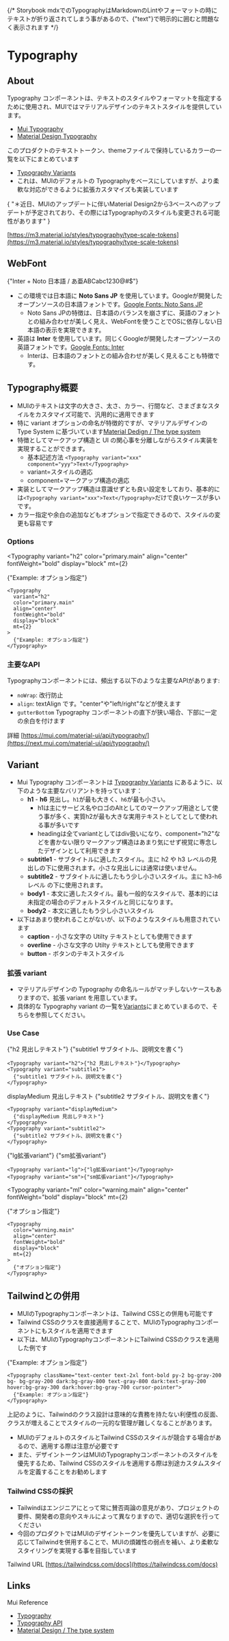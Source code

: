 
<Meta title="Tokens/Typography/Info" />

<ThemeProvider theme={theme}>
<Container>
{/* Storybook mdxでのTypographyはMarkdownのLintやフォーマットの時にテキストが折り返されてしまう事があるので、{"text"}で明示的に囲むと問題なく表示されます */}

# Typography

## About

Typography コンポーネントは、テキストのスタイルやフォーマットを指定するために使用され、MUIではマテリアルデザインのテキストスタイルを提供しています。

- [Mui Typography](https://mui.com/material-ui/react-typography/)
- [Material Design Typography](https://material.io/design/typography/the-type-system.html)

このプロダクトのテキストトークン、themeファイルで保持しているカラーの一覧を以下にまとめています

- [Typography Variants](/story/tokens-typography--vatiants)
- これは、MUIのデフォルトの Typographyをベースにしていますが、より柔軟な対応ができるように拡張カスタマイズも実装しています

<Typography variant="sm" color="text.secondary">
  {
    "＊近日、MUIのアップデートに伴いMaterial Design2から3ベースへのアップデートが予定されており、その際にはTypographyのスタイルも変更される可能性があります"
  }
</Typography>

[https://m3.material.io/styles/typography/type-scale-tokens](https://m3.material.io/styles/typography/type-scale-tokens)

## WebFont

<Typography color={theme.palette.text.secondary} variant="xl">
  {"Inter + Noto 日本語 / あ亜ABCabc1230@#$"}
</Typography>

- この環境では日本語に **Noto Sans JP** を使用しています。Googleが開発したオープンソースの日本語フォントです。[Google Fonts: Noto Sans JP](https://fonts.google.com/specimen/Noto+Sans+JP)
  - Noto Sans JPの特徴は、日本語のバランスを崩さずに、英語のフォントとの組み合わせが美しく見え、WebFontを使うことでOSに依存しない日本語の表示を実現できます。
- 英語は **Inter** を使用しています。同じくGoogleが開発したオープンソースの英語フォントです。[Google Fonts: Inter](https://fonts.google.com/specimen/Inter)
  - Interは、日本語のフォントとの組み合わせが美しく見えることも特徴です。

## Typography概要

- MUIのテキストは文字の大きさ、太さ、カラー、行間など、さまざまなスタイルをカスタマイズ可能で、汎用的に適用できます
- 特に variant オプションの命名が特徴的ですが、マテリアルデザインの Type System に基づいています[Material Dedign / The type system](https://m2.material.io/design/typography/the-type-system.html#type-scale)
- 特徴としてマークアップ構造と UI の関心事を分離しながらスタイル実装を実現することができます。
  - 基本記述方法 `<Typography variant="xxx" component="yyy">Text</Typography>`
  - variant=スタイルの適応
  - component=マークアップ構造の適応
- 実装としてマークアップ構造は意識せずとも良い設定をしており、基本的には`<Typography variant="xxx">Text</Typography>`だけで良いケースが多いです。
- カラー指定や余白の追加などもオプションで指定できるので、スタイルの変更も容易です

### Options

<Typography
  variant="h2"
  color="primary.main"
  align="center"
  fontWeight="bold"
  display="block"
  mt={2}
>
  {"Example: オプション指定"}
</Typography>

```tsx
<Typography
  variant="h2"
  color="primary.main"
  align="center"
  fontWeight="bold"
  display="block"
  mt={2}
>
  {"Example: オプション指定"}
</Typography>
```

### 主要なAPI

Typographyコンポーネントには、頻出する以下のような主要なAPIがあります:

- <code>noWrap</code>: 改行防止
- <code>align</code>: textAlign です。"center"や"left/right"などが使えます
- <code>gutterBottom</code> Typography
  コンポーネントの直下が狭い場合、下部に一定の余白を付けます

詳細 [https://mui.com/material-ui/api/typography/](https://next.mui.com/material-ui/api/typography/)

## Variant

- Mui Typography コンポーネントは [Typography Variants](/story/tokens-typography--vatiants) にあるように、以下のような主要なバリアントを持っています：
  - **h1** - **h6** 見出し。`h1`が最も大きく、`h6`が最も小さい。
    - h1は主にサービス名やロゴのAltとしてのマークアップ用途として使う事が多く、実質h2が最も大きな実用テキストとしてとして使われる事が多いです
    - headingは全てvariantとしてはdiv扱いになり、component="h2"などを書かない限りマークアップ構造はあまり気にせず視覚に専念したデザインとして利用できます
  - **subtitle1** - サブタイトルに適したスタイル。主に h2 や h3 レベルの見出しの下に使用されます。小さな見出しには通常は使いません。
  - **subtitle2** - サブタイトルに適したもう少し小さいスタイル。主に h3-h6 レベル の下に使用されます。
  - **body1** - 本文に適したスタイル。最も一般的なスタイルで、基本的には未指定の場合のデフォルトスタイルと同じになります。
  - **body2** - 本文に適したもう少し小さいスタイル
- 以下はあまり使われることがないが、以下のようなスタイルも用意されています
  - **caption** - 小さな文字の Utilty テキストとしても使用できます
  - **overline** - 小さな文字の Utilty テキストとしても使用できます
  - **button** - ボタンのテキストスタイル

### 拡張 variant

- マテリアルデザインの Typography の命名ルールがマッチしないケースもありますので、拡張 variant を用意しています。
- 具体的な Typography variant の一覧を[Variants](/story/tokens-typography--vatiants)にまとめていまるので、そちらを参照してください。

### Use Case

<Box mt={3}>

<Typography variant="h2">{"h2 見出しテキスト"}</Typography>
<Typography variant="subtitle1">
  {"subtitle1 サブタイトル、説明文を書く"}
</Typography>
```tsx
<Typography variant="h2">{"h2 見出しテキスト"}</Typography>
<Typography variant="subtitle1">
  {"subtitle1 サブタイトル、説明文を書く"}
</Typography>
```

<Typography variant="displayMedium">displayMedium 見出しテキスト</Typography>
<Typography variant="subtitle2">
  {"subtitle2 サブタイトル、説明文を書く"}
</Typography>
```tsx
<Typography variant="displayMedium">
  {"displayMedium 見出しテキスト"}
</Typography>
<Typography variant="subtitle2">
  {"subtitle2 サブタイトル、説明文を書く"}
</Typography>
```

<Typography variant="lg">{"lg拡張variant"}</Typography>
<Typography variant="sm">{"sm拡張variant"}</Typography>
```tsx
<Typography variant="lg">{"lg拡張variant"}</Typography>
<Typography variant="sm">{"sm拡張variant"}</Typography>
```

<Typography
  variant="ml"
  color="warning.main"
  align="center"
  fontWeight="bold"
  display="block"
  mt={2}
>
  {"オプション指定"}
</Typography>
```tsx
<Typography
  color="warning.main"
  align="center"
  fontWeight="bold"
  display="block"
  mt={2}
>
  {"オプション指定"}
</Typography>
```

</Box>

## Tailwindとの併用

- MUIのTypographyコンポーネントは、Tailwind CSSとの併用も可能です
- Tailwind CSSのクラスを直接適用することで、MUIのTypographyコンポーネントにもスタイルを適用できます
- 以下は、MUIのTypographyコンポーネントにTailwind CSSのクラスを適用した例です

<Typography className="text-center text-2xl font-bold py-2 bg-gray-200 bg- bg-gray-200 dark:bg-gray-800 text-gray-800 dark:text-gray-200 hover:bg-gray-300 dark:hover:bg-gray-700 cursor-pointer">
  {"Example: オプション指定"}
</Typography>

```tsx
<Typography className="text-center text-2xl font-bold py-2 bg-gray-200 bg- bg-gray-200 dark:bg-gray-800 text-gray-800 dark:text-gray-200 hover:bg-gray-300 dark:hover:bg-gray-700 cursor-pointer">
  {"Example: オプション指定"}
</Typography>
```

上記のように、Tailwindのクラス設計は意味的な責務を持たない利便性の反面、クラスが増えることでスタイルの一元的な管理が難しくなることがあります。

- MUIのデフォルトのスタイルとTailwind CSSのスタイルが競合する場合があるので、適用する際は注意が必要です
- また、デザイントークンはMUIのTypographyコンポーネントのスタイルを優先するため、Tailwind CSSのスタイルを適用する際は別途カスタムスタイルを定義することをお勧めします

### Tailwind CSSの採択

- Tailwindはエンジニアにとって常に賛否両論の意見があり、プロジェクトの要件、開発者の意向やスキルによって異なりますので、適切な選択を行ってください
- 今回のプロダクトではMUIのデザイントークンを優先していますが、必要に応じてTailwindを併用することで、MUIの煩雑性の弱点を補い、より柔軟なスタイリングを実現する事を目指しています

Tailwind URL [https://tailwindcss.com/docs](https://tailwindcss.com/docs)

## Links

Mui Reference

- [Typography](https://mui.com/components/typography/)
- [Typography API](https://mui.com/api/typography/)
- [Material Design / The type system](https://material.io/design/typography/the-type-system.html)

</Container>
</ThemeProvider>
